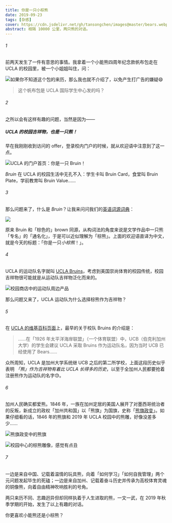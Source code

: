 ```yaml
---
title: 你是一只小棕熊
date: 2019-09-23
tags: [杂感]
cover: https://cdn.jsdelivr.net/gh/tansongchen/images@master/bears.webp
abstract: 相隔 10000 公里，两只熊的对话。
---
```


###### 1

前两天发生了一件有意思的事情。我拿着一个小能熊四周年纪念款帆布包走在 UCLA 的校园里，被一个小姐姐叫住，问：

![如果你不知道这个包的来历，那么我也就不介绍了，以免产生打广告的嫌疑😄️](https://tva1.sinaimg.cn/large/006y8mN6ly1g7bfdlhehuj31g80u0ka5.jpg)

> 这个帆布包是 UCLA 国际学生中心发的吗？

###### 2

之所以会有这样有趣的问题，当然是因为——

##### UCLA 的校园吉祥物，也是一只熊！

早在我刚刚收到访问的 offer，登录校内门户的时候，就从欢迎语中注意到了这一点。

![UCLA 的门户首页：你是一只 Bruin！](https://tva1.sinaimg.cn/large/006y8mN6ly1g7bfj38ixuj30rc0i0gm6.jpg)

*Bruin* 在 UCLA 的校园生活中无孔不入：学生卡叫 Bruin Card，食堂叫 Bruin Plate，学前教育叫 Bruin Value……

###### 3

那么问题来了，什么是 *Bruin*？让我来问问我们的[英语词源词典](https://www.etymonline.com/)：

![](https://tva1.sinaimg.cn/large/006y8mN6ly1g7bfo29632j30mq04saac.jpg)

原来 Bruin 和「棕色的」brown 同源，从构词法的角度来说是文学作品中一只熊「专名」的「通名化」，于是可以近似理解为「棕熊」。上面的欢迎语直译为中文，就是今天的标题：「你是一只*小棕熊*！」。

###### 4

UCLA 的运动队名字就叫 [UCLA Bruins](https://en.wikipedia.org/wiki/UCLA_Bruins)，考虑到美国崇尚体育的校园传统，校园吉祥物很可能就是从运动队吉祥物泛化而来的。

![校园商店中的运动队周边产品](https://tva1.sinaimg.cn/large/006y8mN6ly1g7bgtrti6ij31400u0tuh.jpg)

那么问题又来了，UCLA 运动队为什么选择棕熊作为吉祥物？

###### 5

在 [UCLA 的维基百科页面](https://en.wikipedia.org/wiki/University_of_California,_Los_Angeles)上，最早的关于校队 Bruins 的介绍是：

> ……在「1926 年太平洋海岸联盟」（一个体育联盟）中，UCB（伯克利加州大学）的学生会建议 UCLA 采取 Bruins 作为运动队名，因为当时 UCB 已经使用了 Bears……

众所周知，UCLA 是加州大学系统继 UCB 之后的第二所学校，上面这段历史似乎表明 *「熊」作为吉祥物有着比 UCLA 长得多的历史*，以至于全加州人民都要抢着注册熊作为运动队的名字😓️。

###### 6

加州人民确实都爱熊。1846 年，一族在加州定居的美国人展开了对墨西哥统治者的反叛，新成立的政权「加州共和国」以「熊旗」为国旗，史称「[熊旗政变](https://en.wikipedia.org/wiki/California#California_Republic_and_American_invasion)」。如果仔细看的话，1846 年的熊旗和 2019 年 UCLA 校园中的熊雕，好像没差多少……

![熊旗政变中的熊旗](https://tva1.sinaimg.cn/large/006y8mN6ly1g7bh90dshhj30c807qq3h.jpg)

![校园中心的棕熊雕像，感觉有点丑](https://tva1.sinaimg.cn/large/006y8mN6ly1g7bg28fyhkj31400u04qp.jpg)

###### 7

一边是来自中国、记载着温情的玩具熊，向着「如何学习」「如何自我管理」两个元问题发起毕生的死磕；一边是来自加州、记载着奋斗历史并传承为高校体育灵魂的铜像熊，向着自由精神吹响胜利的号角。

两只来历不同、志趣迥异但却同样执着于人生进取的熊，一文一武，在 2019 年秋季学期的开始，发生了以上有趣的对话。

你更喜欢小能熊还是小棕熊？

